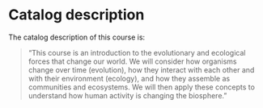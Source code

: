 # Catalog description

The catalog description of this course is:

> "This course is an introduction to the evolutionary and ecological forces that change our world. We will consider how organisms change over time (evolution), how they interact with each other and with their environment (ecology), and how they assemble as communities and ecosystems. We will then apply these concepts to understand how human activity is changing the biosphere."